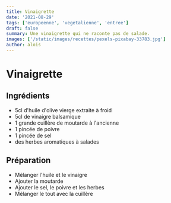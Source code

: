 ```yaml
---
title: Vinaigrette
date: '2021-08-29'
tags: ['europeenne', 'vegetalienne', 'entree']
draft: false
summary: Une vinaigrette qui ne raconte pas de salade.
images: ['/static/images/recettes/pexels-pixabay-33783.jpg']
author: alois
---
```


# Vinaigrette

<Pexels
  src="/static/images/recettes/pexels-pixabay-33783.jpg"
  author=" Pixabay"
  alt="Bowl Being Poured With Yellow Liquid"
  srcurl="https://www.pexels.com/photo/bowl-being-poured-with-yellow-liquid-33783/"
  authorurl="https://www.pexels.com/@pixabay"
/>

## Ingrédients

- 5cl d'huile d'olive vierge extraite à froid
- 5cl de vinaigre balsamique
- 1 grande cuillère de moutarde à l'ancienne
- 1 pincée de poivre
- 1 pincée de sel
- des herbes aromatiques à salades

## Préparation

- Mélanger l'huile et le vinaigre
- Ajouter la moutarde
- Ajouter le sel, le poivre et les herbes
- Mélanger le tout avec la cuillère

